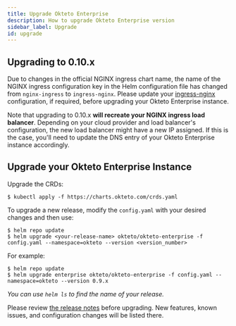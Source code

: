 ```yaml
---
title: Upgrade Okteto Enterprise
description: How to upgrade Okteto Enterprise version
sidebar_label: Upgrade
id: upgrade
---
```


## Upgrading to 0.10.x

Due to changes in the official NGINX ingress chart name, the name of the NGINX ingress configuration key in the Helm configuration file has changed from `nginx-ingress` to `ingress-nginx`. Please update your [ingress-nginx](enterprise/administration/configuration.mdx#ingress-nginx) configuration, if required, before upgrading your Okteto Enterprise instance.

Note that upgrading to 0.10.x **will recreate your NGINX ingress load balancer**.  Depending on your cloud provider and load balancer's configuration, the new load balancer might have a new IP assigned. If this is the case, you'll need to update the DNS entry of your Okteto Enterprise instance accordingly.

##  Upgrade your Okteto Enterprise Instance

Upgrade the CRDs:

```console
$ kubectl apply -f https://charts.okteto.com/crds.yaml
```

To upgrade a new release, modify the `config.yaml` with your desired changes and then use:

```console
$ helm repo update
$ helm upgrade <your-release-name> okteto/okteto-enterprise -f config.yaml --namespace=okteto --version <version_number>
```

For example:
```console
$ helm repo update
$ helm upgrade enterprise okteto/okteto-enterprise -f config.yaml --namespace=okteto --version 0.9.x
```
*You can use `helm ls` to find the name of your release.*

Please review [the release notes](enterprise/install/releases.mdx) before upgrading. New features, known issues, and configuration changes will be listed there.
